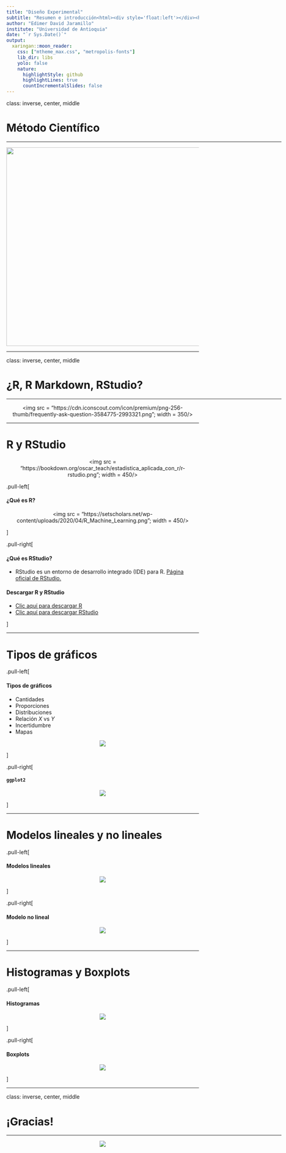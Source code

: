 ```yaml
---
title: "Diseño Experimental"
subtitle: "Resumen e introducción<html><div style='float:left'></div><hr color='#EB811B' size=1px width=800px></html>"
author: "Edimer David Jaramillo"
institute: "Universidad de Antioquia"
date: "`r Sys.Date()`"
output:
  xaringan::moon_reader:
    css: ["mtheme_max.css", "metropolis-fonts"]
    lib_dir: libs
    yolo: false
    nature:
      highlightStyle: github
      highlightLines: true
      countIncrementalSlides: false
---
```



class: inverse, center, middle

# Método Científico
<html><div style='float:left'></div><hr color='#EB811B' size=1px width=720px></html> 

<center>
<img src="https://upload.wikimedia.org/wikipedia/commons/thumb/8/82/The_Scientific_Method.svg/1200px-The_Scientific_Method.svg.png" width = 520/>
</center>

---

class: inverse, center, middle

# ¿R, R Markdown, RStudio?
<html><div style='float:left'></div><hr color='#EB811B' size=1px width=720px></html> 

<center>
<img src = "https://cdn.iconscout.com/icon/premium/png-256-thumb/frequently-ask-question-3584775-2993321.png"; width = 350/>
</center>

---

# R y RStudio

<center>
<img src = "https://bookdown.org/oscar_teach/estadistica_aplicada_con_r/r-rstudio.png"; width = 450/>
</center>

.pull-left[

#### ¿Qué es R?

<center>
<img src = "https://setscholars.net/wp-content/uploads/2020/04/R_Machine_Learning.png"; width = 450/>
</center>


]

.pull-right[

#### ¿Qué es RStudio?

- RStudio es un entorno de desarrollo integrado (IDE) para R. [Página oficial de RStudio.](https://rstudio.com/)

#### Descargar R y RStudio

- [Clic aquí para descargar R](https://cran.r-project.org/bin/windows/base/R-4.1.2-win.exe)
- [Clic aquí para descargar RStudio](https://download1.rstudio.org/desktop/windows/RStudio-2022.02.0-443.exe)

] 



---

# Tipos de gráficos

.pull-left[



#### Tipos de gráficos

- Cantidades
- Proporciones
- Distribuciones
- Relación *X* vs *Y*
- Incertidumbre
- Mapas

<center>
<img src = "https://statsandr.com/blog/variable-types_files/variable-types-and-examples.png">
</center>


]

.pull-right[

#### `ggplot2`

<center>
<img src = "https://ggplot2.tidyverse.org/logo.png">
</center>

]


---

# Modelos lineales y no lineales

.pull-left[


#### Modelos lineales

<center>
<img src = "https://cdn-icons-png.flaticon.com/512/2103/2103601.png">
</center>


]

.pull-right[

#### Modelo no lineal

<center>
<img src = "https://cdn0.iconfinder.com/data/icons/business-consultant-glyph/64/trend-prediction-stat-regression-analysis-512.png">
</center>

]

---

# Histogramas y Boxplots

.pull-left[


#### Histogramas

<center>
<img src = "https://cdn-icons-png.flaticon.com/512/2709/2709749.png">
</center>


]

.pull-right[

#### Boxplots

<center>
<img src = "https://cdn4.iconfinder.com/data/icons/data-charts-and-graphs/100/BoxPlot-512.png">
</center>

]

---
class: inverse, center, middle

# ¡Gracias!

<html><div style='float:left'></div><hr color='#EB811B' size=1px width=720px></html> 

<center>
<img src="img/gracias.gif"/>
</center>

